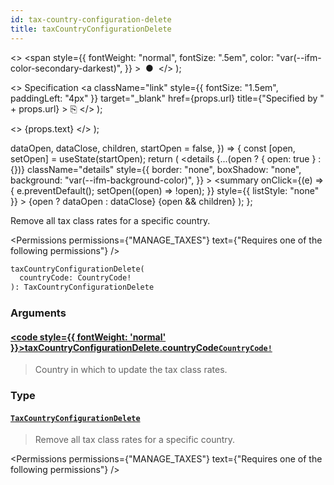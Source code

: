 ```yaml
---
id: tax-country-configuration-delete
title: taxCountryConfigurationDelete
---
```


  <>
    <span
      style={{
        fontWeight: "normal",
        fontSize: ".5em",
        color: "var(--ifm-color-secondary-darkest)",
      }}
    >
      &nbsp;●&nbsp;
    </span>
  </>
);

  <>
    Specification
    <a
      className="link"
      style={{ fontSize: "1.5em", paddingLeft: "4px" }}
      target="\_blank"
      href={props.url}
      title={"Specified by " + props.url}
    >
      ⎘
    </a>
  </>
);

  <>
    <span className={props.class}>{props.text}</span>
  </>
);


  dataOpen,
  dataClose,
  children,
  startOpen = false,
}) => {
  const [open, setOpen] = useState(startOpen);
  return (
    <details
      {...(open ? { open: true } : {})}
      className="details"
      style={{
        border: "none",
        boxShadow: "none",
        background: "var(--ifm-background-color)",
      }}
    >
      <summary
        onClick={(e) => {
          e.preventDefault();
          setOpen((open) => !open);
        }}
        style={{ listStyle: "none" }}
      >
        {open ? dataOpen : dataClose}
      </summary>
      {open && children}
    </details>
  );
};

Remove all tax class rates for a specific country.

<Badge
  text="Added in Saleor 3.9"
  class="badge badge--secondary margin-bottom--sm"
/>

<Permissions
  permissions={"MANAGE_TAXES"}
  text={"Requires one of the following permissions"}
/>

```graphql
taxCountryConfigurationDelete(
  countryCode: CountryCode!
): TaxCountryConfigurationDelete
```

### Arguments

#### [<code style={{ fontWeight: 'normal' }}>taxCountryConfigurationDelete.<b>countryCode</b></code>](#)<Bullet />[`CountryCode!`](../../../api-reference/miscellaneous/enums/country-code) <Badge class="badge badge--secondary" text="non-null"/> <Badge class="badge badge--secondary" text="enum"/> <Badge class="badge badge--secondary" text="miscellaneous"/>

> Country in which to update the tax class rates.

### Type

#### [`TaxCountryConfigurationDelete`](../../../api-reference/taxes/objects/tax-country-configuration-delete) <Badge class="badge badge--secondary" text="object"/> <Badge class="badge badge--secondary" text="taxes"/>

> Remove all tax class rates for a specific country.
>
> <Badge
>   text="Added in Saleor 3.9"
>   class="badge badge--secondary margin-bottom--sm"
> />

<Permissions
  permissions={"MANAGE_TAXES"}
  text={"Requires one of the following permissions"}
/>

